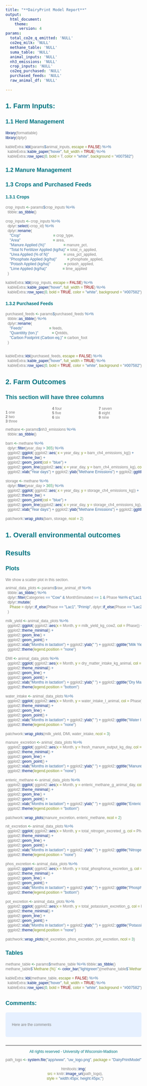 ```yaml
---
title: "**DairyPrint Model Report**"
output:
  html_document:
    theme:
      version: 4
params:
  total_co2e_q_emitted: 'NULL'
  co2eq_milk: 'NULL'
  methane_table: 'NULL'
  suma_table: 'NULL'
  animal_inputs: 'NULL'
  nh3_emissions: 'NULL'
  crop_inputs: 'NULL'
  co2eq_purchased: 'NULL'
  purchased_feeds: 'NULL'
  raw_animal_df: 'NULL'
 
---
```


<style type = "text/css">

body{ /* Normal  */
      font-family: Helvetica;
      font-size: 12px;
      color: Grey;
        
  }
td {  /* Table  */
  font-family: Helvetica;
  font-size: 12px;
  text-align: center;
}
h1.title {
  font-family: Helvetica;
  font-size: 34px;
  color: #007582;
}
h1 { /* Header 1 */
  font-family: Helvetica;
  font-size: 28px;
  color: #007582;
  text-align: center;

}
h2 { /* Header 2 */
  font-family: Helvetica;
  font-size: 22px;
  color: #007582;
 
}
h3 { /* Header 3 */
  font-family: Helvetica;
  font-size: 18px;
  color: #007582;
  
}
h4 { /* Header 4 */
  font-family: Helvetica;
  font-size: 14px;
  color: #007582;
  
}
code.r{ /* Code block */
    font-family: Helvetica;
    font-size: 12px;
}
pre { /* Code block - determines code spacing between lines */
    font-family: Helvetica;
    font-size: 14px;
}
</style>

<style>
.column-left{
  float: left;
  width: 50%;
  text-align: left;
}
.column-center{
  display: inline-block;
  width: 50%;
  text-align: center;
}
</style>

<style>
  .col2 {
    columns: 2 200px;         /* number of columns and width in pixels*/
    -webkit-columns: 2 200px; /* chrome, safari */
    -moz-columns: 2 200px;    /* firefox */
  }
  .col3 {
    columns: 3 100px;
    -webkit-columns: 3 100px;
    -moz-columns: 3 100px;
  }
</style>

## **1. Farm Inputs:**

### **1.1 Herd Management**

```r
library(formattable)
library(dplyr)

kableExtra::kbl(params$animal_inputs, escape = FALSE) %>%
  kableExtra::kable_paper("hover", full_width = TRUE) %>% 
  kableExtra::row_spec(0, bold = T, color = "white", background = "#007582")

```

### **1.2 Manure Management**

### **1.3 Crops and Purchased Feeds**

#### **1.3.1 Crops**

```r

crop_inputs <- params$crop_inputs %>% 
  tibble::as_tibble()

crop_inputs <- crop_inputs %>% 
  dplyr::select(-crop_id) %>% 
  dplyr::rename(
    "Crop"                               = crop_type,
    "Area"                               = area,
    "Manure Applied (%)"                 = manure_pct,
    "Total N Fertilizer Applied (kg/ha)" = total_n_applied,
    "Urea Applied (% of N)"              = urea_pct_applied,
    "Phosphate Applied (kg/ha)"          = phosphate_applied,
    "Potash Applied (kg/ha)"             = potash_applied,
    "Lime Applied (kg/ha)"               = lime_applied
  )

kableExtra::kbl(crop_inputs, escape = FALSE) %>%
  kableExtra::kable_paper("hover", full_width = TRUE) %>% 
  kableExtra::row_spec(0, bold = TRUE, color = "white", background = "#007582")

```

#### **1.3.2 Purchased Feeds**

```r

purchased_feeds <- params$purchased_feeds %>%
  tibble::as_tibble() %>% 
  dplyr::rename(
    "Feeds"                         = feeds,
    "Quantitity (ton.)"             = Qntdds,
    "Carbon Footprint (Carbon eq.)" = carbon_foot
  )


kableExtra::kbl(purchased_feeds, escape = FALSE) %>%
  kableExtra::kable_paper("hover", full_width = TRUE) %>% 
  kableExtra::row_spec(0, bold = TRUE, color = "white", background = "#007582")

```

## **2. Farm Outcomes**

### This section will have three columns

<div class="col3">
**1** one  
**2** two  
**3** three  
**4** four  
**5** five  
**6** six  
**7** seven  
**8** eight  
**9** nine  
</div>


```r

methane <- params$nh3_emissions %>% 
  tibble::as_tibble()

barn <- methane %>%
  dplyr::filter(year_day > 365) %>%
  ggplot2::ggplot( ggplot2::aes( x = year_day, y = barn_ch4_emissions_kg)) +
  ggplot2::theme_bw() +
  ggplot2::geom_point(col = "blue") +
  ggplot2::geom_line(ggplot2::aes( x = year_day, y = barn_ch4_emissions_kg), col = "black") +
  ggplot2::xlab("Year days") + ggplot2::ylab("Methane Emissions") + ggplot2::ggtitle("Barn")

storage <- methane %>%
  dplyr::filter(year_day > 365) %>%
  ggplot2::ggplot( ggplot2::aes( x = year_day, y = storage_ch4_emissions_kg)) +
  ggplot2::theme_bw() +
  ggplot2::geom_point(col = "blue") +
  ggplot2::geom_line(ggplot2::aes( x = year_day, y = storage_ch4_emissions_kg), col = "blue") +
  ggplot2::xlab("Year days") + ggplot2::ylab("Methane Emissions") + ggplot2::ggtitle("Storage")

patchwork::wrap_plots(barn, storage, ncol = 2)

```

## **1. Overall environmental outcomes** 

## Results {.tabset}

### **Plots**

We show a scatter plot in this section.

```r


animal_data_plots <- params$raw_animal_df %>%
  tibble::as_tibble() %>% 
  dplyr::filter(Categories == "Cow" & MonthSimulated == 1 & Phase %in% c("Lac1", "Lac2", "Lac3")) %>%
  dplyr::mutate(
    Phase = dplyr::if_else(Phase == "Lac1", "Primip", dplyr::if_else(Phase == "Lac2", "Second", "Multi"))
  ) 

milk_yield <- animal_data_plots %>% 
  ggplot2::ggplot( ggplot2::aes(x = Month, y = milk_yield_kg_cow2, col = Phase)) +
  ggplot2::theme_minimal() +
  ggplot2::geom_line() +
  ggplot2::geom_point() +
  ggplot2::xlab("Months in lactation") + ggplot2::ylab(" ") + ggplot2::ggtitle("Milk Yield (kg/day)") +
  ggplot2::theme(legend.position = "none")

DMI <- animal_data_plots %>% 
  ggplot2::ggplot( ggplot2::aes(x = Month, y = dry_matter_intake_kg_animal, col = Phase)) +
  ggplot2::theme_minimal() +
  ggplot2::geom_line() +
  ggplot2::geom_point() +
  ggplot2::xlab("Months in lactation") + ggplot2::ylab(" ") + ggplot2::ggtitle("Dry Matter Intake (kg/day)") +
  ggplot2::theme(legend.position = "bottom")

water_intake <- animal_data_plots %>% 
  ggplot2::ggplot( ggplot2::aes(x = Month, y = water_intake_l_animal, col = Phase)) +
  ggplot2::theme_minimal() +
  ggplot2::geom_line() +
  ggplot2::geom_point() +
  ggplot2::xlab("Months in lactation") + ggplot2::ylab(" ") + ggplot2::ggtitle("Water Intake (l/day)") +
  ggplot2::theme(legend.position = "none")

patchwork::wrap_plots(milk_yield, DMI, water_intake, ncol = 3)

```


```r

manure_excretion <- animal_data_plots %>% 
  ggplot2::ggplot( ggplot2::aes(x = Month, y = fresh_manure_output_kg_day, col = Phase)) +
  ggplot2::theme_minimal() +
  ggplot2::geom_line() +
  ggplot2::geom_point() +
  ggplot2::xlab("Months in lactation") + ggplot2::ylab(" ") + ggplot2::ggtitle("Manure Excretion (kg/day)") +
  ggplot2::theme(legend.position = "none")

enteric_methane <- animal_data_plots %>% 
  ggplot2::ggplot( ggplot2::aes(x = Month, y = enteric_methane_g_animal_day, col = Phase)) +
  ggplot2::theme_minimal() +
  ggplot2::geom_line() +
  ggplot2::geom_point() +
  ggplot2::xlab("Months in lactation") + ggplot2::ylab(" ") + ggplot2::ggtitle("Enteric Methane (kg/day)") +
  ggplot2::theme(legend.position = "bottom")

patchwork::wrap_plots(manure_excretion, enteric_methane, ncol = 2)

```

```r

nit_excretion <- animal_data_plots %>% 
  ggplot2::ggplot( ggplot2::aes(x = Month, y = total_nitrogen_excreted_g, col = Phase)) +
  ggplot2::theme_minimal() +
  ggplot2::geom_line() +
  ggplot2::geom_point() +
  ggplot2::xlab("Months in lactation") + ggplot2::ylab(" ") + ggplot2::ggtitle("Nitrogen Excretion (kg/day)") +
  ggplot2::theme(legend.position = "none")

phos_excretion <- animal_data_plots %>% 
  ggplot2::ggplot( ggplot2::aes(x = Month, y = total_phosphorus_excretion_g, col = Phase)) +
  ggplot2::theme_minimal() +
  ggplot2::geom_line() +
  ggplot2::geom_point() +
  ggplot2::xlab("Months in lactation") + ggplot2::ylab(" ") + ggplot2::ggtitle("Phosphorous Excretion (kg/day)") +
  ggplot2::theme(legend.position = "bottom")

pot_excretion <- animal_data_plots %>% 
  ggplot2::ggplot( ggplot2::aes(x = Month, y = total_potassium_excretion_g, col = Phase)) +
  ggplot2::theme_minimal() +
  ggplot2::geom_line() +
  ggplot2::geom_point() +
  ggplot2::xlab("Months in lactation") + ggplot2::ylab(" ") + ggplot2::ggtitle("Potassium Excretion (kg/day)") +
  ggplot2::theme(legend.position = "none")

patchwork::wrap_plots(nit_excretion, phos_excretion, pot_excretion, ncol = 3)

```

### **Tables**

```r

methane_table <- params$methane_table %>% tibble::as_tibble()
methane_table$`Methane (%)` <- color_bar("lightgreen")(methane_table$`Methane (%)`)

kableExtra::kbl(methane_table, escape = FALSE) %>%
  kableExtra::kable_paper("hover", full_width = TRUE) %>% 
  kableExtra::row_spec(0, bold = TRUE, color = "white", background = "#007582")

```


## {-}

### **Comments:**
<style>
div.blue { background-color:#e6f0ff; border-radius: 5px; padding: 20px;}
</style>
<div class = "blue">

Here are the comments


</div>

&nbsp;
<hr />
<p style = "text-align: center; color: #007582;"> All rights reserved - University of Wisconsin-Madison </p>
<center>
```r

path_logo <- system.file("app/www", "uw_logo.png", package = "DairyPrintModel")

htmltools::img(
   src = knitr::image_uri(path_logo),
   style = "width:45px; height:45px;")
   
```
</center>
&nbsp;


